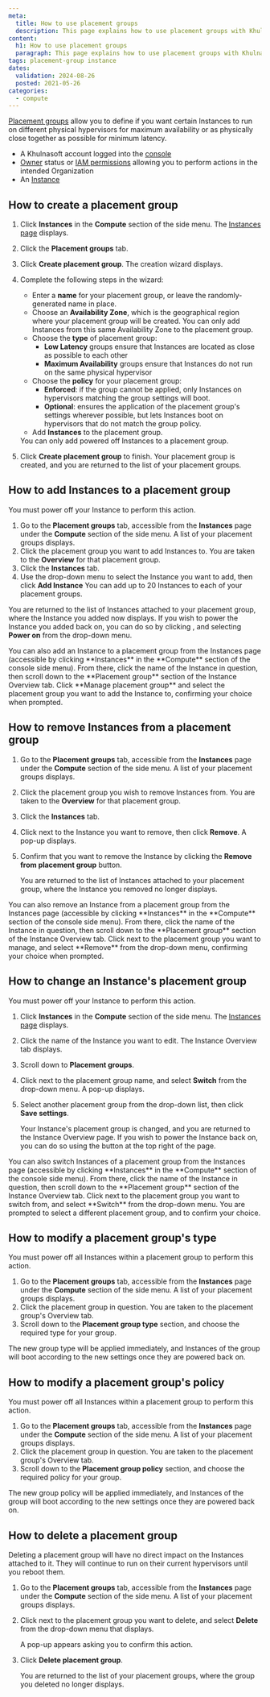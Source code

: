```yaml
---
meta:
  title: How to use placement groups
  description: This page explains how to use placement groups with Khulnasoft Instances.
content:
  h1: How to use placement groups
  paragraph: This page explains how to use placement groups with Khulnasoft Instances.
tags: placement-group instance
dates:
  validation: 2024-08-26
  posted: 2021-05-26
categories:
  - compute
---
```


[Placement groups](/compute/instances/concepts/#placement-groups) allow you to define if you want certain Instances to run on different physical hypervisors for maximum availability or as physically close together as possible for minimum latency.

<Macro id="requirements" />

- A Khulnasoft account logged into the [console](https://console.khulnasoft.com)
- [Owner](/identity-and-access-management/iam/concepts/#owner) status or [IAM permissions](/identity-and-access-management/iam/concepts/#permission) allowing you to perform actions in the intended Organization
- An [Instance](/compute/instances/how-to/create-an-instance/)

## How to create a placement group

1. Click **Instances** in the **Compute** section of the side menu. The [Instances page](https://console.khulnasoft.com/instance/servers) displays.
2. Click the **Placement groups** tab.
3. Click **Create placement group**. The creation wizard displays.
4. Complete the following steps in the wizard:
    - Enter a **name** for your placement group, or leave the randomly-generated name in place.
    - Choose an **Availability Zone**, which is the geographical region where your placement group will be created. You can only add Instances from this same Availability Zone to the placement group.
    - Choose the **type** of placement group:
      - **Low Latency** groups ensure that Instances are located as close as possible to each other
      - **Maximum Availability** groups ensure that Instances do not run on the same physical hypervisor 
    - Choose the **policy** for your placement group:
      - **Enforced**: if the group cannot be applied, only Instances on hypervisors matching the group settings will boot.
      - **Optional**: ensures the application of the placement group's settings wherever possible, but lets Instances boot on hypervisors that do not match the group policy.
    - Add **Instances** to the placement group.

    <Message type="important">
      You can only add powered off Instances to a placement group.
    </Message>
5. Click **Create placement group** to finish. Your placement group is created, and you are returned to the list of your placement groups.

## How to add Instances to a placement group

<Message type="important">
  You must power off your Instance to perform this action.
</Message>

1. Go to the **Placement groups** tab, accessible from the **Instances** page under the **Compute** section of the side menu. A list of your placement groups displays.
2. Click the placement group you want to add Instances to. You are taken to the **Overview** for that placement group.
3. Click the **Instances** tab.
4. Use the drop-down menu to select the Instance you want to add, then click **Add Instance**
    <Message type="note">
      You can add up to 20 Instances to each of your placement groups.
    </Message>

You are returned to the list of Instances attached to your placement group, where the Instance you added now displays. If you wish to power the Instance you added back on, you can do so by clicking <Icon name="more" />, and selecting **Power on** from the drop-down menu.

  <Message type="tip">
    You can also add an Instance to a placement group from the Instances page (accessible by clicking **Instances** in the **Compute** section of the console side menu). From there, click the name of the Instance in question, then scroll down to the **Placement group** section of the Instance Overview tab. Click **Manage placement group** and select the placement group you want to add the Instance to, confirming your choice when prompted.
  </Message>

## How to remove Instances from a placement group

1. Go to the **Placement groups** tab, accessible from the **Instances** page under the **Compute** section of the side menu. A list of your placement groups displays.
2. Click the placement group you wish to remove Instances from. You are taken to the **Overview** for that placement group.
3. Click the **Instances** tab.
4. Click <Icon name="more" /> next to the Instance you want to remove, then click **Remove**.
    A pop-up displays.
5. Confirm that you want to remove the Instance by clicking the **Remove from placement group** button.

    You are returned to the list of Instances attached to your placement group, where the Instance you removed no longer displays.

<Message type="tip">
  You can also remove an Instance from a placement group from the Instances page (accessible by clicking **Instances** in the **Compute** section of the console side menu). From there, click the name of the Instance in question, then scroll down to the **Placement group** section of the Instance Overview tab. Click <Icon name="more" /> next to the placement group you want to manage, and select **Remove** from the drop-down menu, confirming your choice when prompted.
</Message>

## How to change an Instance's placement group

<Message type="important">
  You must power off your Instance to perform this action.
</Message>

1. Click **Instances** in the **Compute** section of the side menu. The [Instances page](https://console.khulnasoft.com/instance/servers) displays.
2. Click the name of the Instance you want to edit. The Instance Overview tab displays.
3. Scroll down to **Placement groups**.
4. Click <Icon name="more" /> next to the placement group name, and select **Switch** from the drop-down menu. A pop-up displays.
5. Select another placement group from the drop-down list, then click **Save settings**.

    Your Instance's placement group is changed, and you are returned to the Instance Overview page. If you wish to power the Instance back on, you can do so using the <Icon name="toggle" /> button at the top right of the page.

<Message type="tip">
  You can also switch Instances of a placement group from the Instances page (accessible by clicking **Instances** in the **Compute** section of the console side menu). From there, click the name of the Instance in question, then scroll down to the **Placement group** section of the Instance Overview tab. Click <Icon name="more" /> next to the placement group you want to switch from, and select **Switch** from the drop-down menu. You are prompted to select a different placement group, and to confirm your choice.
</Message>

## How to modify a placement group's type

<Message type="important">
  You must power off all Instances within a placement group to perform this action.
</Message>

1. Go to the **Placement groups** tab, accessible from the **Instances** page under the **Compute** section of the side menu. A list of your placement groups displays.
2. Click the placement group in question. You are taken to the placement group's Overview tab.
3. Scroll down to the **Placement group type** section, and choose the required type for your group.

The new group type will be applied immediately, and Instances of the group will boot according to the new settings once they are powered back on.

## How to modify a placement group's policy

<Message type="important">
  You must power off all Instances within a placement group to perform this action.
</Message>

1. Go to the **Placement groups** tab, accessible from the **Instances** page under the **Compute** section of the side menu. A list of your placement groups displays.
2. Click the placement group in question. You are taken to the placement group's Overview tab.
3. Scroll down to the **Placement group policy** section, and choose the required policy for your group.

The new group policy will be applied immediately, and Instances of the group will boot according to the new settings once they are powered back on.

## How to delete a placement group

Deleting a placement group will have no direct impact on the Instances attached to it. They will continue to run on their current hypervisors until you reboot them.

1. Go to the **Placement groups** tab, accessible from the **Instances** page under the **Compute** section of the side menu. A list of your placement groups displays.
2. Click <Icon name="more" /> next to the placement group you want to delete, and select **Delete** from the drop-down menu that displays.

   A pop-up appears asking you to confirm this action.
3. Click **Delete placement group**.

    You are returned to the list of your placement groups, where the group you deleted no longer displays.


